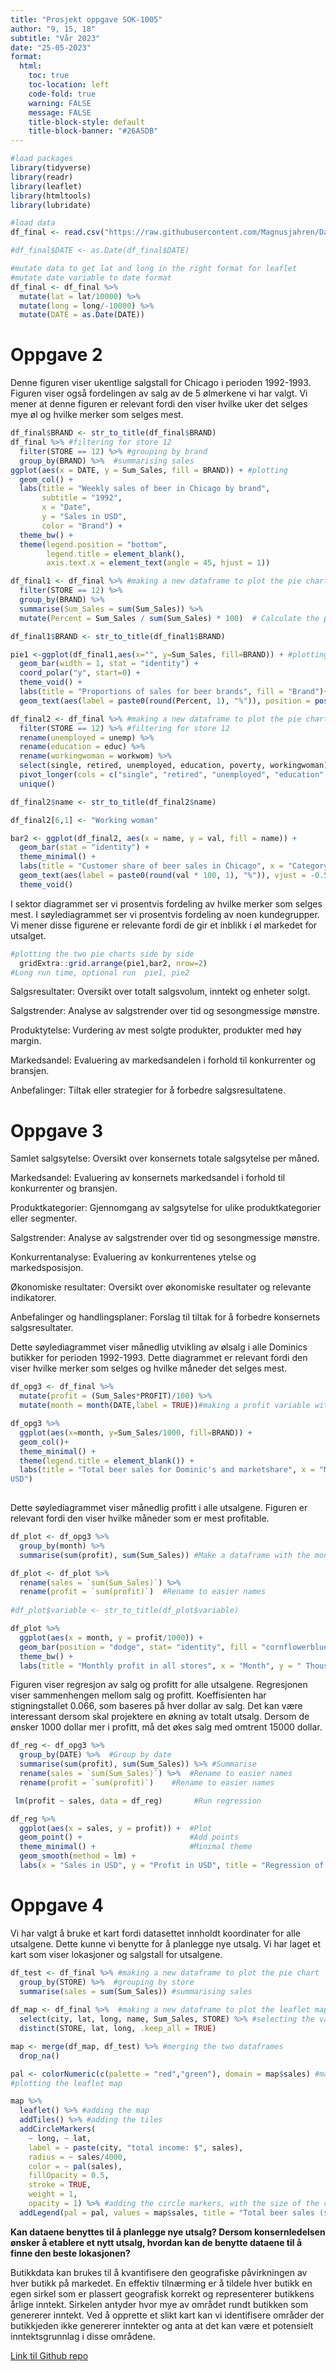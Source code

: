 ---
title: "Prosjekt oppgave SOK-1005"
author: "9, 15, 18"
subtitle: "Vår 2023"
date: "25-05-2023"
format: 
  html:
    toc: true
    toc-location: left
    code-fold: true
    warning: FALSE
    message: FALSE
    title-block-style: default
    title-block-banner: "#26A5DB"
---

```{r}
#load packages
library(tidyverse)
library(readr)
library(leaflet)
library(htmltools)
library(lubridate)
```

```{r}
#load data
df_final <- read.csv("https://raw.githubusercontent.com/Magnusjahren/Datapo/main/Data_po_1005_2.csv", sep = " ")

#df_final$DATE <- as.Date(df_final$DATE)

#mutate data to get lat and long in the right format for leaflet
#mutate date variable to date format
df_final <- df_final %>%
  mutate(lat = lat/10000) %>%
  mutate(long = long/-10000) %>%
  mutate(DATE = as.Date(DATE))

```

# Oppgave 2

Denne figuren viser ukentlige salgstall for Chicago i perioden 1992-1993. Figuren viser også fordelingen av salg av de 5 ølmerkene vi har valgt. Vi mener at denne figuren er relevant fordi den viser hvilke uker det selges mye øl og hvilke merker som selges mest.

```{r}
df_final$BRAND <- str_to_title(df_final$BRAND)
df_final %>% #filtering for store 12
  filter(STORE == 12) %>% #grouping by brand
  group_by(BRAND) %>%  #summarising sales
ggplot(aes(x = DATE, y = Sum_Sales, fill = BRAND)) + #plotting
  geom_col() +
  labs(title = "Weekly sales of beer in Chicago by brand",
       subtitle = "1992",
       x = "Date",
       y = "Sales in USD",
       color = "Brand") +
  theme_bw() +
  theme(legend.position = "bottom",
        legend.title = element_blank(),
        axis.text.x = element_text(angle = 45, hjust = 1))

```

```{r}
df_final1 <- df_final %>% #making a new dataframe to plot the pie chart
  filter(STORE == 12) %>%
  group_by(BRAND) %>%
  summarise(Sum_Sales = sum(Sum_Sales)) %>% 
  mutate(Percent = Sum_Sales / sum(Sum_Sales) * 100)  # Calculate the percentage

df_final1$BRAND <- str_to_title(df_final1$BRAND)

pie1 <-ggplot(df_final1,aes(x="", y=Sum_Sales, fill=BRAND)) + #plotting the pie chart
  geom_bar(width = 1, stat = "identity") +
  coord_polar("y", start=0) +
  theme_void() +
  labs(title = "Proportions of sales for beer brands", fill = "Brand")+
  geom_text(aes(label = paste0(round(Percent, 1), "%")), position = position_stack(vjust = 0.5))
```

```{r}
df_final2 <- df_final %>% #making a new dataframe to plot the pie chart
  filter(STORE == 12) %>% #filtering for store 12
  rename(unemployed = unemp) %>% 
  rename(education = educ) %>% 
  rename(workingwoman = workwom) %>% 
  select(single, retired, unemployed, education, poverty, workingwoman) %>% #selecting the variables we want to plot
  pivot_longer(cols = c("single", "retired", "unemployed", "education", "poverty", "workingwoman"), names_to = "name", values_to = "val") %>% #making the data long
  unique()

df_final2$name <- str_to_title(df_final2$name)

df_final2[6,1] <- "Working woman"

```

```{r}
bar2 <- ggplot(df_final2, aes(x = name, y = val, fill = name)) +
  geom_bar(stat = "identity") +
  theme_minimal() +
  labs(title = "Customer share of beer sales in Chicago", x = "Category", y = "Value", fill = "Category") +
  geom_text(aes(label = paste0(round(val * 100, 1), "%")), vjust = -0.5, size = 3)+
  theme_void()
```

I sektor diagrammet ser vi prosentvis fordeling av hvilke merker som selges mest. I søylediagrammet ser vi prosentvis fordeling av noen kundegrupper. Vi mener disse figurene er relevante fordi de gir et inblikk i øl markedet for utsalget.

```{r fig.height=6}
#plotting the two pie charts side by side
  gridExtra::grid.arrange(pie1,bar2, nrow=2)
#Long run time, optional run  pie1, pie2
```

Salgsresultater: Oversikt over totalt salgsvolum, inntekt og enheter solgt.

Salgstrender: Analyse av salgstrender over tid og sesongmessige mønstre.

Produktytelse: Vurdering av mest solgte produkter, produkter med høy margin.

Markedsandel: Evaluering av markedsandelen i forhold til konkurrenter og bransjen.

Anbefalinger: Tiltak eller strategier for å forbedre salgsresultatene.

# Oppgave 3

Samlet salgsytelse: Oversikt over konsernets totale salgsytelse per måned.

Markedsandel: Evaluering av konsernets markedsandel i forhold til konkurrenter og bransjen.

Produktkategorier: Gjennomgang av salgsytelse for ulike produktkategorier eller segmenter.

Salgstrender: Analyse av salgstrender over tid og sesongmessige mønstre.

Konkurrentanalyse: Evaluering av konkurrentenes ytelse og markedsposisjon.

Økonomiske resultater: Oversikt over økonomiske resultater og relevante indikatorer.

Anbefalinger og handlingsplaner: Forslag til tiltak for å forbedre konsernets salgsresultater.

Dette søylediagrammet viser månedlig utvikling av ølsalg i alle Dominics butikker for perioden 1992-1993. Dette diagrammet er relevant fordi den viser hvilke merker som selges og hvilke måneder det selges mest.

```{r}
df_opg3 <- df_final %>% 
  mutate(profit = (Sum_Sales*PROFIT)/100) %>% 
  mutate(month = month(DATE,label = TRUE))#making a profit variable with actual $value

df_opg3 %>% 
  ggplot(aes(x=month, y=Sum_Sales/1000, fill=BRAND)) +
  geom_col()+
  theme_minimal() +
  theme(legend.title = element_blank()) +
  labs(title = "Total beer sales for Dominic's and marketshare", x = "Monthly(1992)", y = "Thousand
USD")
  
```

Dette søylediagrammet viser månedlig profitt i alle utsalgene. Figuren er relevant fordi den viser hvilke måneder som er mest profitable.

```{r}
df_plot <- df_opg3 %>% 
  group_by(month) %>% 
  summarise(sum(profit), sum(Sum_Sales)) #Make a dataframe with the monthly sum of sales and profit

df_plot <- df_plot %>% 
  rename(sales = `sum(Sum_Sales)`) %>% 
  rename(profit = `sum(profit)`)  #Rename to easier names
 
#df_plot$variable <- str_to_title(df_plot$variable)

df_plot %>% 
  ggplot(aes(x = month, y = profit/1000)) + 
  geom_bar(position = "dodge", stat= "identity", fill = "cornflowerblue") + #Make a bar plot and using dodge to get a bar for each variable
  theme_bw() +
  labs(title = "Monthly profit in all stores", x = "Month", y = " Thousand USD") #Adding labels
```

Figuren viser regresjon av salg og profitt for alle utsalgene. Regresjonen viser sammenhengen mellom salg og profitt. Koeffisienten har stigningstallet 0.066, som baseres på hver dollar av salg. Det kan være interessant dersom skal projektere en økning av totalt utsalg. Dersom de ønsker 1000 dollar mer i profitt, må det økes salg med omtrent 15000 dollar.

```{r}
df_reg <- df_opg3 %>% 
  group_by(DATE) %>%  #Group by date
  summarise(sum(profit), sum(Sum_Sales)) %>% #Summarise
  rename(sales = `sum(Sum_Sales)`) %>%  #Rename to easier names
  rename(profit = `sum(profit)`)    #Rename to easier names

 lm(profit ~ sales, data = df_reg)       #Run regression

df_reg %>% 
  ggplot(aes(x = sales, y = profit)) +  #Plot
  geom_point() +                        #Add points
  theme_minimal() +                     #Minimal theme
  geom_smooth(method = lm) +
  labs(x = "Sales in USD", y = "Profit in USD", title = "Regression of sales and profit")                                  #Add regression line
```

# Oppgave 4

Vi har valgt å bruke et kart fordi datasettet innholdt koordinater for alle utsalgene. Dette kunne vi benytte for å planlegge nye utsalg. Vi har laget et kart som viser lokasjoner og salgstall for utsalgene.

```{r}
df_test <- df_final %>% #making a new dataframe to plot the pie chart
  group_by(STORE) %>%  #grouping by store
  summarise(sales = sum(Sum_Sales)) #summarising sales
            
df_map <- df_final %>%  #making a new dataframe to plot the leaflet map
  select(city, lat, long, name, Sum_Sales, STORE) %>% #selecting the variables we want to plot
  distinct(STORE, lat, long, .keep_all = TRUE)

map <- merge(df_map, df_test) %>% #merging the two dataframes
  drop_na()
```

```{r}

pal <- colorNumeric(c(palette = "red","green"), domain = map$sales) #making a color palette
#plotting the leaflet map 

map %>%
  leaflet() %>% #adding the map
  addTiles() %>% #adding the tiles
  addCircleMarkers(
    ~ long, ~ lat,
    label = ~ paste(city, "total income: $", sales),
    radius = ~ sales/4000,
    color = ~ pal(sales),
    fillOpacity = 0.5,
    stroke = TRUE,
    weight = 1,
    opacity = 1) %>% #adding the circle markers, with the size of the circle based on sales, and the color based on the color palette.
  addLegend(pal = pal, values = map$sales, title = "Total beer sales ($)", position = "bottomright" ) #adding the legend
```

**Kan dataene benyttes til å planlegge nye utsalg? Dersom konsernledelsen ønsker å etablere et nytt utsalg, hvordan kan de benytte dataene til å finne den beste lokasjonen?**

Butikkdata kan brukes til å kvantifisere den geografiske påvirkningen av hver butikk på markedet. En effektiv tilnærming er å tildele hver butikk en egen sirkel som er plassert geografisk korrekt og representerer butikkens årlige inntekt. Sirkelen antyder hvor mye av området rundt butikken som genererer inntekt. Ved å opprette et slikt kart kan vi identifisere områder der butikkjeden ikke genererer inntekter og anta at det kan være et potensielt inntektsgrunnlag i disse områdene.

[Link til Github repo](https://github.com/Magnusjahren/Datapo)
